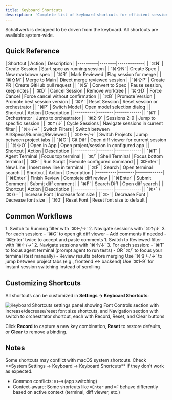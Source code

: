 ```yaml
---
title: Keyboard Shortcuts
description: 'Complete list of keyboard shortcuts for efficient session management'
---
```


<Info>
  Schaltwerk is designed to be driven from the keyboard. All shortcuts are available system-wide.
</Info>

## Quick Reference

<Tabs>
  <Tab title="Session Management">
    | Shortcut | Action | Description |
    |----------|--------|-------------|
    | `⌘N` | Create Session | Start spec as running session |
    | `⌘⇧N` | Create Spec | New markdown spec |
    | `⌘R` | Mark Reviewed | Flag session for merge |
    | `⌘⇧M` | Merge to Main | Direct merge reviewed session |
    | `⌘⇧P` | Create PR | Create GitHub pull request |
    | `⌘S` | Convert to Spec | Pause session, keep notes |
    | `⌘D` | Cancel Session | Remove worktree |
    | `⌘⇧D` | Force Cancel | Force cancel without confirmation |
    | `⌘B` | Promote Version | Promote best session version |
    | `⌘Y` | Reset Session | Reset session or orchestrator |
    | `⌘P` | Switch Model | Open model selection dialog |
  </Tab>

  <Tab title="Navigation">
    | Shortcut | Action | Description |
    |----------|--------|-------------|
    | `⌘1` | Orchestrator | Jump to orchestrator |
    | `⌘2–9` | Sessions 2-9 | Jump to specific session |
    | `⌘↑/↓` | Cycle Sessions | Navigate sessions in current filter |
    | `⌘←/→` | Switch Filters | Switch between All/Specs/Running/Reviewed |
    | `⌘⇧←/→` | Switch Projects | Jump between project tabs |
    | `⌘G` | Git Diff | Open diff viewer for current session |
    | `⌘⇧O` | Open in App | Open project/session in configured app |
  </Tab>

  <Tab title="Terminals">
    | Shortcut | Action | Description |
    |----------|--------|-------------|
    | `⌘T` | Agent Terminal | Focus top terminal |
    | `⌘/` | Shell Terminal | Focus bottom terminal |
    | `⌘E` | Run Script | Execute configured command |
    | `⌘Enter` | New Line | Insert new line in terminal |
    | `⌘F` | Search | Open terminal search |
  </Tab>

  <Tab title="Diff Viewer">
    | Shortcut | Action | Description |
    |----------|--------|-------------|
    | `⌘Enter` | Finish Review | Complete diff review |
    | `⌘Enter` | Submit Comment | Submit diff comment |
    | `⌘F` | Search Diff | Open diff search |
  </Tab>

  <Tab title="Appearance">
    | Shortcut | Action | Description |
    |----------|--------|-------------|
    | `⌘+` / `⌘⇧=` | Increase Font | Increase font size |
    | `⌘-` | Decrease Font | Decrease font size |
    | `⌘0` | Reset Font | Reset font size to default |
  </Tab>
</Tabs>

## Common Workflows

<AccordionGroup>
  <Accordion title="Review Running Sessions">
    1. Switch to Running filter with `⌘←/→`
    2. Navigate sessions with `⌘↑/↓`
    3. For each session:
       - `⌘G` to open git diff viewer
       - Add comments if needed
       - `⌘Enter` twice to accept and paste comments
  </Accordion>

  <Accordion title="Review and Test Sessions">
    1. Switch to Reviewed filter with `⌘←/→`
    2. Navigate sessions with `⌘↑/↓`
    3. For each session:
       - `⌘T` to focus agent terminal (prompt agent to run tests)
       - OR `⌘/` to focus your terminal (test manually)
       - Review results before merging
  </Accordion>

  <Accordion title="Switch Between Project Tabs">
    Use `⌘⇧←/→` to jump between project tabs (e.g., frontend ↔ backend)
  </Accordion>

  <Accordion title="Quick Session Access">
    Use `⌘1–9` for instant session switching instead of scrolling
  </Accordion>
</AccordionGroup>

## Customizing Shortcuts

All shortcuts can be customized in **Settings → Keyboard Shortcuts**:

![Keyboard Shortcuts settings panel showing Font Controls section with increase/decrease/reset font size shortcuts, and Navigation section with switch to orchestrator shortcut, each with Record, Reset, and Clear buttons](/images/keyboard-shortcuts.png)

Click **Record** to capture a new key combination, **Reset** to restore defaults, or **Clear** to remove a binding.

## Notes

<Warning>
  Some shortcuts may conflict with macOS system shortcuts. Check **System Settings → Keyboard → Keyboard Shortcuts** if they don't work as expected.
</Warning>

- Common conflicts: `⌘1–9` (app switching)
- Context-aware: Some shortcuts like `⌘Enter` and `⌘F` behave differently based on active context (terminal, diff viewer, etc.)

